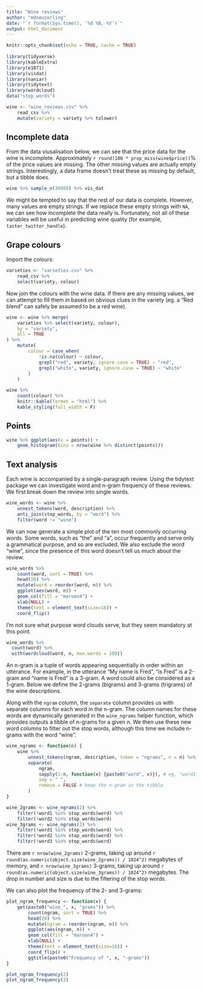 ```yaml
---
title: "Wine reviews"
author: "mdneuzerling"
date: "`r format(Sys.time(), '%d %B, %Y')`"
output: html_document
---
```


```r
knitr::opts_chunk$set(echo = TRUE, cache = TRUE)
 
library(tidyverse)
library(kableExtra)
library(e1071)
library(visdat)
library(naniar)
library(tidytext)
library(wordcloud)
data("stop_words")

wine <- "wine_reviews.csv" %>% 
    read_csv %>% 
    mutate(variety = variety %>% tolower)
```

## Incomplete data

From the data viusalisation below, we can see that the price data for the wine
is incomplete. Approximately `r round(100 * prop_miss(wine$price))`% of the 
price values are missing. The other missing values are actually empty strings.
Interestingly, a data frame doesn't treat these as missing by default, but a 
tibble does.

```r
wine %>% sample_n(30000) %>% vis_dat
```

We might be tempted to say that the rest of our data is complete. However, many
values are empty strings. If we replace these empty strings with `NA`, we can
see how incomplete the data really is. Fortunately, not all of these variables
will be useful in predicting wine quality (for example, `taster_twitter_handle`).

## Grape colours

Import the colours:

```r
varieties <- "varieties.csv" %>% 
    read_csv %>% 
    select(variety, colour)
```    

Now join the colours with the wine data. If there are any missing values, we can
attempt to fill them in based on obvious clues in the variety (eg. a "Red blend"
can safely be assumed to be a red wine).

```r
wine <- wine %>% merge(
    varieties %>% select(variety, colour),
    by = "variety",
    all = TRUE
) %>% 
    mutate(
        colour = case_when(
            !is.na(colour) ~ colour,
            grepl("red", variety, ignore.case = TRUE) ~ "red",
            grepl("white", variety, ignore.case = TRUE) ~ "white"
        )
    )

wine %>% 
    count(colour) %>% 
    knitr::kable(format = "html") %>% 
    kable_styling(full_width = F)
```

## Points
```r
wine %>% ggplot(aes(x = points)) + 
    geom_histogram(bins = nrow(wine %>% distinct(points)))
```

## Text analysis

Each wine is accompanied by a single-paragraph review. Using the tidytext 
package we can investigate word and n-gram frequency of these reviews. We first
break down the review into single words.

```r
wine_words <- wine %>% 
    unnest_tokens(word, description) %>% 
    anti_join(stop_words, by = "word") %>% 
    filter(word != "wine")
```

We can now generate a simple plot of the ten most commonly occurring words. Some
words, such as "the" and "a", occur frequently and serve only a grammatical
purpose, and so are excluded. We also exclude the word "wine", since the presence
of this word doesn't tell us much about the review.

```r
wine_words %>%
    count(word, sort = TRUE) %>%
    head(20) %>%
    mutate(word = reorder(word, n)) %>%
    ggplot(aes(word, n)) +
    geom_col(fill = "maroon4") +
    xlab(NULL) +
    theme(text = element_text(size=16)) +
    coord_flip()
```

I'm not sure what purpose word clouds serve, but they seem mandatory at this
point.

```r
wine_words %>%
  count(word) %>%
  with(wordcloud(word, n, max.words = 100))
```

An n-gram is a tuple of words appearing sequentially in order within an 
utterance. For example, in the utterance "My name is Fred", "is Fred" is a 
2-gram and "name is Fred" is a 3-gram. A word could also be considered as a
1-gram. Below we define the 2-grams (bigrams) and 3-grams (trigrams) of the wine 
descriptions. 

Along with the `ngram` column, the `separate` column provides us
with separate columns for each word in the n-gram. The column names for these
words are dynamically generated in the `wine_ngrams` helper function, which
provides outputs a tibble of n-grams for a given n. We then use these new
word columns to filter out the stop words, although this time we include n-grams
with the word "wine".

```r
wine_ngrams <- function(n) {
    wine %>%  
        unnest_tokens(ngram, description, token = "ngrams", n = n) %>% 
        separate(
            ngram, 
            sapply(1:n, function(x) {paste0("word", x)}), # eg, "word1", "word2" 
            sep = " ",
            remove = FALSE # keep the n-gram in the tibble
        )
}

wine_2grams <- wine_ngrams(2) %>% 
    filter(!word1 %in% stop_words$word) %>%
    filter(!word2 %in% stop_words$word)
wine_3grams <- wine_ngrams(3) %>% 
    filter(!word1 %in% stop_words$word) %>%
    filter(!word2 %in% stop_words$word) %>% 
    filter(!word3 %in% stop_words$word)
```

There are `r nrow(wine_2grams)` 2-grams, taking up around 
`r round(as.numeric(object.size(wine_2grams)) / 1024^2)` megabytes of memory, 
and `r nrow(wine_3grams)` 3-grams, taking up around 
`r round(as.numeric(object.size(wine_3grams)) / 1024^2)` megabytes. The drop in
number and size is due to the filtering of the stop words.

We can also plot the frequency of the 2- and 3-grams:

```r
plot_ngram_frequency <- function(x) {
    get(paste0("wine_", x, "grams")) %>%
        count(ngram, sort = TRUE) %>%
        head(20) %>%
        mutate(ngram = reorder(ngram, n)) %>%
        ggplot(aes(ngram, n)) +
        geom_col(fill = "maroon4") +
        xlab(NULL) +
        theme(text = element_text(size=16)) +
        coord_flip() + 
        ggtitle(paste0("Frequency of ", x, "-grams"))
}

plot_ngram_frequency(2)
plot_ngram_frequency(3)
```








